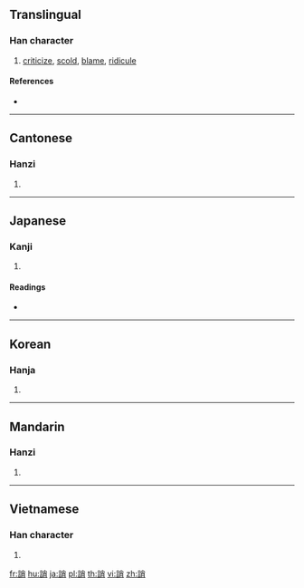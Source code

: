 {{character info/new}}
{{also|诮}}
==Translingual==

===Han character===
{{Han char|rn=149|rad=言|as=07|sn=14|four=09627|canj=YRFB}}

# [[criticize]], [[scold]], [[blame]], [[ridicule]]

====References====
* {{Han ref|kx=1163.030|dkj=35529|dj=1627.160|hdz=63975.110|uh=8A9A|ud=35482|bh=BBA6|bd=48038}}

----

==Cantonese==

===Hanzi===
{{yue-hanzi|jyut=|y=chiu3|sim=诮}}

# {{defn|lang=yue|sort=言07}}

----

==Japanese==

===Kanji===
{{ja-kanji|grade=|rs=言07}}

# {{defn|lang=ja|sort=言07}}

====Readings====
* {{ja-readings|on=[[しょう]] (shō)|kun=[[せめる]] (semeru)|nanori=}}

----

==Korean==

===Hanja===
{{ko-hanja|hangeul=초|eumhun=|rv=cho|mr=ch'o|y=cho}}

# {{defn|lang=ko|sort=言07}}

----

==Mandarin==

===Hanzi===
{{cmn-hanzi|sim=诮|pin=[[qiào]] ([[qiao4]]), [[yù]] ([[yu4]])|wg=ch'iao<sup>4</sup>, yü<sup>4</sup>}}

# {{defn|lang=cmn|sort=言07}}

----

==Vietnamese==

===Han character===
{{vi-hantu|[[tiếu]], [[tiệu]]|rs=言07}}

# {{defn|lang=vi|sort=言07}}

[[fr:誚]]
[[hu:誚]]
[[ja:誚]]
[[pl:誚]]
[[th:誚]]
[[vi:誚]]
[[zh:誚]]